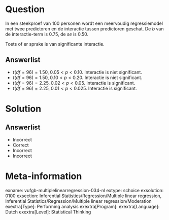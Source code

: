 Question
========
  
In een steekproef van 100 personen wordt een meervoudig regressiemodel met twee predictoren en de interactie tussen predictoren geschat. De *b* van de interactie-term is 0.75, de *se* is 0.50. 

Toets of er sprake is van significante interactie.
  
Answerlist
----------
* $t(df = 96) = 1.50,\;0.05 < p < 0.10$. Interactie is niet significant.
* $t(df = 96) = 1.50,\;0.10 < p < 0.20$. Interactie is niet significant.
* $t(df = 96) = 2.25,\;0.02 < p < 0.05$. Interactie is significant.
* $t(df = 96) = 2.25,\;0.01 < p < 0.025$. Interactie is significant.

Solution
========

Answerlist
----------
* Incorrect
* Correct
* Incorrect
* Incorrect

Meta-information
================
exname: vufgb-multiplelinearregression-034-nl
extype: schoice
exsolution: 0100
exsection: Inferential Statistics/Regression/Multiple linear regression, Inferential Statistics/Regression/Multiple linear regression/Moderation
exextra[Type]: Performing analysis
exextra[Program]: 
exextra[Language]: Dutch
exextra[Level]: Statistical Thinking